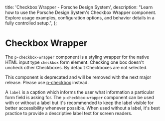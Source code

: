 
  title: 'Checkbox Wrapper - Porsche Design System',
  description:
    "Learn how to use the Porsche Design System's Checkbox Wrapper component. Explore usage examples, configuration options, and behavior details in a fully controlled setup.",
};

# Checkbox Wrapper <ComponentStatus tagName="p-checkbox-wrapper"></ComponentStatus>

The `p-checkbox-wrapper` component is a styling wrapper for the native HTML input type `checkbox` form element. Checking
one box doesn't uncheck other Checkboxes. By default Checkboxes are not selected.

<Notification heading="Deprecation hint" heading-tag="h2" state="error">
  This component is deprecated and will be removed with the next major release.
  Please use <a href="/components/checkbox/">p-checkbox</a> instead.
</Notification>

A `label` is a caption which informs the user what information a particular form field is asking for. The
`p-checkbox-wrapper` component can be used with or without a label but it's recommended to keep the label visible for
better accessibility whenever possible. When used without a label, it's best practice to provide a descriptive label
text for screen readers.

<Configurator tagName="p-checkbox-wrapper" story={checkboxWrapperStory} />
